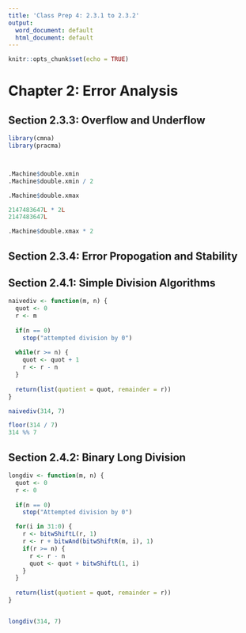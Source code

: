 ```yaml
---
title: 'Class Prep 4: 2.3.1 to 2.3.2'
output:
  word_document: default
  html_document: default
---
```


```r
knitr::opts_chunk$set(echo = TRUE)
```



# Chapter 2: Error Analysis

## Section 2.3.3: Overflow and Underflow

```r
library(cmna)
library(pracma)



.Machine$double.xmin
.Machine$double.xmin / 2

.Machine$double.xmax

2147483647L * 2L
2147483647L

.Machine$double.xmax * 2

```


## Section 2.3.4: Error Propogation and Stability

## Section 2.4.1: Simple Division Algorithms


```r
naivediv <- function(m, n) {
  quot <- 0
  r <- m
  
  if(n == 0)
    stop("attempted division by 0")
  
  while(r >= n) {
    quot <- quot + 1
    r <- r - n
  }
  
  return(list(quotient = quot, remainder = r))
}

naivediv(314, 7)

floor(314 / 7)
314 %% 7

```



## Section 2.4.2: Binary Long Division

```r
longdiv <- function(m, n) {
  quot <- 0
  r <- 0
  
  if(n == 0)
    stop("Attempted division by 0")

  for(i in 31:0) {
    r <- bitwShiftL(r, 1)
    r <- r + bitwAnd(bitwShiftR(m, i), 1)
    if(r >= n) {
      r <- r - n
      quot <- quot + bitwShiftL(1, i)
    }
  }  
  
  return(list(quotient = quot, remainder = r))
}


longdiv(314, 7)


```